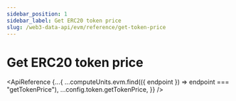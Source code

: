```yaml
---
sidebar_position: 1
sidebar_label: Get ERC20 token price
slug: /web3-data-api/evm/reference/get-token-price
---
```



# Get ERC20 token price

<ApiReference
  {...{
    ...computeUnits.evm.find(({ endpoint }) => endpoint === "getTokenPrice"),
    ...config.token.getTokenPrice,
  }}
/>
